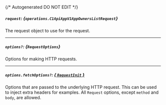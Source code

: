 {/* Autogenerated DO NOT EDIT  */}

##### `request`: *{`operations.C1ApiAppV1AppOwnersListRequest`}*
The request object to use for the request.

<Collapsible openLabel={Labels.showProperties} closeLabel={Labels.hideProperties}>
  <C1ApiAppV1AppOwnersListRequest />
</Collapsible>

---
##### `options?`: *{`RequestOptions`}*
Options for making HTTP requests.

---
##### `options.fetchOptions?`: [*{ `RequestInit` }*](https://developer.mozilla.org/en-US/docs/Web/API/Request/Request#options)
Options that are passed to the underlying HTTP request. This can be used to inject extra headers for examples. All `Request` options, except `method` and `body`, are allowed.

